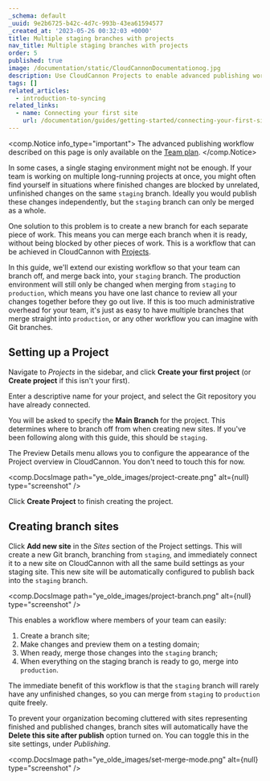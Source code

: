 ```yaml
---
_schema: default
_uuid: 9e2b6725-b42c-4d7c-993b-43ea61594577
_created_at: '2023-05-26 00:32:03 +0000'
title: Multiple staging branches with projects
nav_title: Multiple staging branches with projects
order: 5
published: true
image: /documentation/static/CloudCannonDocumentationog.jpg
description: Use CloudCannon Projects to enable advanced publishing workflows.
tags: []
related_articles:
  - introduction-to-syncing
related_links:
  - name: Connecting your first site
    url: /documentation/guides/getting-started/connecting-your-first-site/
---
```

<comp.Notice info_type="important">
  The advanced publishing workflow described on this page is only available on the [Team plan](/pricing/).
</comp.Notice>

In some cases, a single staging environment might not be enough. If your team is working on multiple long-running projects at once, you might often find yourself in situations where finished changes are blocked by unrelated, unfinished changes on the same `staging` branch. Ideally you would publish these changes independently, but the `staging` branch can only be merged as a whole.

One solution to this problem is to create a new branch for each separate piece of work. This means you can merge each branch when it is ready, without being blocked by other pieces of work. This is a workflow that can be achieved in CloudCannon with [Projects](/documentation/articles/enabling-editor-branching-with-projects/).

In this guide, we'll extend our existing workflow so that your team can branch off, and merge back into, your `staging` branch. The production environment will still only be changed when merging from `staging` to `production`, which means you have one last chance to review all your changes together before they go out live. If this is too much administrative overhead for your team, it's just as easy to have multiple branches that merge straight into `production`, or any other workflow you can imagine with Git branches.

## Setting up a Project

Navigate to *Projects* in the sidebar, and click **Create your first project** (or **Create project** if this isn't your first).

Enter a descriptive name for your project, and select the Git repository you have already connected.

You will be asked to specify the **Main Branch** for the project. This determines where to branch off from when creating new sites. If you've been following along with this guide, this should be `staging`.

The Preview Details menu allows you to configure the appearance of the Project overview in CloudCannon. You don't need to touch this for now.

<comp.DocsImage path="ye_olde_images/project-create.png" alt={null} type="screenshot" />

Click **Create Project** to finish creating the project.

## Creating branch sites

Click **Add new site** in the *Sites* section of the Project settings. This will create a new Git branch, branching from `staging`, and immediately connect it to a new site on CloudCannon with all the same build settings as your staging site. This new site will be automatically configured to publish back into the `staging` branch.

<comp.DocsImage path="ye_olde_images/project-branch.png" alt={null} type="screenshot" />

This enables a workflow where members of your team can easily:

1. Create a branch site;
2. Make changes and preview them on a testing domain;
3. When ready, merge those changes into the `staging` branch;
4. When everything on the staging branch is ready to go, merge into `production`.

The immediate benefit of this workflow is that the `staging` branch will rarely have any unfinished changes, so you can merge from `staging` to `production` quite freely.

To prevent your organization becoming cluttered with sites representing finished and published changes, branch sites will automatically have the **Delete this site after publish** option turned on. You can toggle this in the site settings, under *Publishing*.

<comp.DocsImage path="ye_olde_images/set-merge-mode.png" alt={null} type="screenshot" />